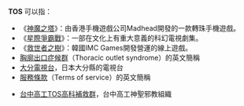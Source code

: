 '''TOS''' 可以指：

*《[[神魔之塔|神魔之塔]]》：由香港手機遊戲公司Madhead開發的一款轉珠手機遊戲。
*《[[星際爭霸戰|星際爭霸戰]]》：一部在文化上有重大意義的科幻電視劇集。
*《[[救世者之樹|救世者之樹]]》：韓國IMC Games開發營運的線上遊戲。
* [[胸廓出口症候群|胸廓出口症候群]]（Thoracic outlet syndrome）的英文簡稱
* [[大分電視台|大分電視台]]，日本大分縣的電視台
* [[服務條款|服務條款]]（Terms of service）的英文簡稱
{{disambig|Cat=三字拉丁字母缩写消歧义}}
* [[台中高工TOS高科補救群|台中高工TOS高科補救群]]，台中高工神聖邪教組織